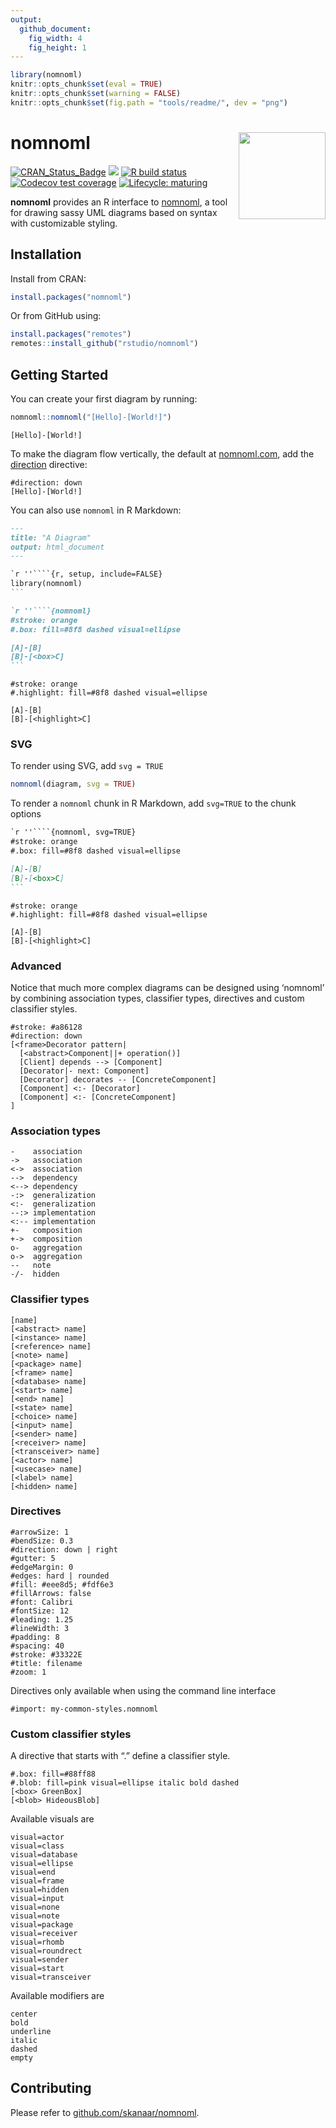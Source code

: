 ```yaml
---
output:
  github_document:
    fig_width: 4
    fig_height: 1
---
```


```r
library(nomnoml)
knitr::opts_chunk$set(eval = TRUE)
knitr::opts_chunk$set(warning = FALSE)
knitr::opts_chunk$set(fig.path = "tools/readme/", dev = "png")
```

# nomnoml <img src='man/figures/logo.svg' align="right" height="139" />

<!-- badges: start -->
[![CRAN_Status_Badge](https://www.r-pkg.org/badges/version/nomnoml)](https://cran.r-project.org/package=nomnoml) <a href="https://www.r-pkg.org/pkg/nomnoml"><img src="https://cranlogs.r-pkg.org/badges/nomnoml?color=brightgreen" style=""></a>
[![R build status](https://github.com/rstudio/nomnoml/workflows/R-CMD-check/badge.svg)](https://github.com/rstudio/nomnoml/actions)
[![Codecov test coverage](https://codecov.io/gh/rstudio/nomnoml/branch/master/graph/badge.svg)](https://codecov.io/gh/rstudio/nomnoml?branch=master)
[![Lifecycle: maturing](https://img.shields.io/badge/lifecycle-maturing-blue.svg)](https://www.tidyverse.org/lifecycle/#maturing)
<!-- badges: end -->

**nomnoml** provides an R interface to [nomnoml](http://www.nomnoml.com/), a tool for drawing sassy UML diagrams based on syntax with customizable styling.

## Installation

Install from CRAN:

```r
install.packages("nomnoml")
```

Or from GitHub using:

```r
install.packages("remotes")
remotes::install_github("rstudio/nomnoml")
```

## Getting Started

You can create your first diagram by running:

```r
nomnoml::nomnoml("[Hello]-[World!]")
```


```nomnoml
[Hello]-[World!]
```

To make the diagram flow vertically, the default at [nomnoml.com](http://www.nomnoml.com/), add the [direction](https://github.com/rstudio/nomnoml/issues/5) directive:

```nomnoml
#direction: down
[Hello]-[World!]
```

You can also use `nomnoml` in R Markdown:

````markdown
---
title: "A Diagram"
output: html_document
---

`r ''````{r, setup, include=FALSE}
library(nomnoml)
```

`r ''````{nomnoml}
#stroke: orange
#.box: fill=#8f8 dashed visual=ellipse

[A]-[B]
[B]-[<box>C]
```
````

```nomnoml
#stroke: orange
#.highlight: fill=#8f8 dashed visual=ellipse

[A]-[B]
[B]-[<highlight>C]
```

### SVG

To render using SVG, add `svg = TRUE`


```r
nomnoml(diagram, svg = TRUE)
```


To render a `nomnoml` chunk in R Markdown, add `svg=TRUE` to the chunk options


````markdown
`r ''````{nomnoml, svg=TRUE}
#stroke: orange
#.box: fill=#8f8 dashed visual=ellipse

[A]-[B]
[B]-[<box>C]
```
````


```nomnoml
#stroke: orange
#.highlight: fill=#8f8 dashed visual=ellipse

[A]-[B]
[B]-[<highlight>C]
```


### Advanced

Notice that much more complex diagrams can be designed using 'nomnoml' by
combining association types, classifier types, directives and custom 
classifier styles.

```nomnoml
#stroke: #a86128
#direction: down
[<frame>Decorator pattern|
  [<abstract>Component||+ operation()]
  [Client] depends --> [Component]
  [Decorator|- next: Component]
  [Decorator] decorates -- [ConcreteComponent]
  [Component] <:- [Decorator]
  [Component] <:- [ConcreteComponent]
]
```

### Association types

    -    association
    ->   association
    <->  association
    -->  dependency
    <--> dependency
    -:>  generalization
    <:-  generalization
    --:> implementation
    <:-- implementation
    +-   composition
    +->  composition
    o-   aggregation
    o->  aggregation
    --   note
    -/-  hidden

### Classifier types

    [name]
    [<abstract> name]
    [<instance> name]
    [<reference> name]
    [<note> name]
    [<package> name]
    [<frame> name]
    [<database> name]
    [<start> name]
    [<end> name]
    [<state> name]
    [<choice> name]
    [<input> name]
    [<sender> name]
    [<receiver> name]
    [<transceiver> name]
    [<actor> name]
    [<usecase> name]
    [<label> name]
    [<hidden> name]

### Directives

    #arrowSize: 1
    #bendSize: 0.3
    #direction: down | right
    #gutter: 5
    #edgeMargin: 0
    #edges: hard | rounded
    #fill: #eee8d5; #fdf6e3
    #fillArrows: false
    #font: Calibri
    #fontSize: 12
    #leading: 1.25
    #lineWidth: 3
    #padding: 8
    #spacing: 40
    #stroke: #33322E
    #title: filename
    #zoom: 1

Directives only available when using the command line interface

    #import: my-common-styles.nomnoml

### Custom classifier styles

A directive that starts with "." define a classifier style.

    #.box: fill=#88ff88
    #.blob: fill=pink visual=ellipse italic bold dashed
    [<box> GreenBox]
    [<blob> HideousBlob]

Available visuals are

    visual=actor
    visual=class
    visual=database
    visual=ellipse
    visual=end
    visual=frame
    visual=hidden
    visual=input
    visual=none
    visual=note
    visual=package
    visual=receiver
    visual=rhomb
    visual=roundrect
    visual=sender
    visual=start
    visual=transceiver

Available modifiers are

    center
    bold
    underline
    italic
    dashed
    empty

## Contributing

Please refer to [github.com/skanaar/nomnoml](https://github.com/skanaar/nomnoml).
